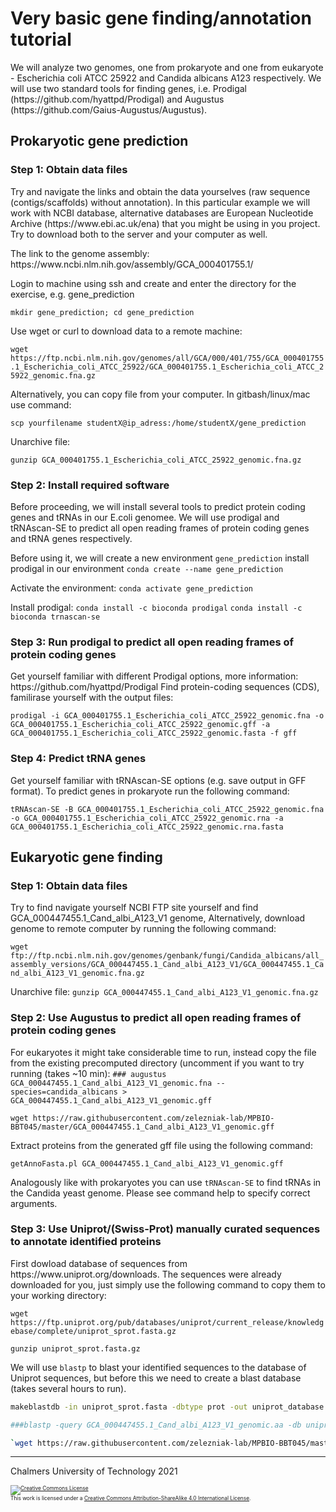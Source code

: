 # Very basic gene finding/annotation tutorial

We will analyze two genomes, one from prokaryote and one from eukaryote - 
Escherichia coli ATCC 25922 and Candida albicans A123 respectively. 
We will use two standard tools for finding genes, i.e. Prodigal (https://github.com/hyattpd/Prodigal) and Augustus (https://github.com/Gaius-Augustus/Augustus).

## Prokaryotic gene prediction

### Step 1: Obtain data files
Try and navigate the links and obtain the data yourselves (raw sequence (contigs/scaffolds) without annotation). 
In this particular example we will work with NCBI database, alternative databases are European Nucleotide Archive (https://www.ebi.ac.uk/ena) that you might be using in you project. Try to download both to the server and your computer as well.

The link to the genome assembly:  
https://www.ncbi.nlm.nih.gov/assembly/GCA_000401755.1/


Login to machine using ssh and create and enter the directory for the exercise, e.g. gene_prediction

`mkdir gene_prediction; cd gene_prediction`

Use wget or curl to download data to a remote machine:

`wget https://ftp.ncbi.nlm.nih.gov/genomes/all/GCA/000/401/755/GCA_000401755.1_Escherichia_coli_ATCC_25922/GCA_000401755.1_Escherichia_coli_ATCC_25922_genomic.fna.gz`

Alternatively, you can copy file from your computer. In gitbash/linux/mac use command:

`scp yourfilename studentX@ip_adress:/home/studentX/gene_prediction`

Unarchive file:

`gunzip GCA_000401755.1_Escherichia_coli_ATCC_25922_genomic.fna.gz`

### Step 2: Install required software
Before proceeding, we will install several tools to predict protein coding genes and tRNAs in our E.coli genomee. We will use prodigal and tRNAscan-SE to predict all open reading frames of protein coding genes and tRNA genes respectively.

Before using it, we will create a new environment `gene_prediction` install prodigal in our environment
`conda create --name gene_prediction`

Activate the environment:
`conda activate gene_prediction`

Install prodigal:
`conda install -c bioconda prodigal`
`conda install -c bioconda trnascan-se`


### Step 3: Run prodigal to predict all open reading frames of protein coding genes
Get yourself familiar with different Prodigal options, more information: https://github.com/hyattpd/Prodigal
Find protein-coding sequences (CDS), familirase yourself with the output files:

`prodigal -i GCA_000401755.1_Escherichia_coli_ATCC_25922_genomic.fna -o GCA_000401755.1_Escherichia_coli_ATCC_25922_genomic.gff -a GCA_000401755.1_Escherichia_coli_ATCC_25922_genomic.fasta -f gff`


### Step 4: Predict tRNA genes
Get yourself familiar with tRNAscan-SE options (e.g. save output in GFF format). To predict genes in prokaryote run the following command:

`tRNAscan-SE -B GCA_000401755.1_Escherichia_coli_ATCC_25922_genomic.fna -o GCA_000401755.1_Escherichia_coli_ATCC_25922_genomic.rna -a GCA_000401755.1_Escherichia_coli_ATCC_25922_genomic.rna.fasta`


## Eukaryotic gene finding
### Step 1: Obtain data files

Try to find navigate yourself NCBI FTP site yourself and find GCA_000447455.1_Cand_albi_A123_V1 genome, 
Alternatively, download genome to remote computer by running the following command:

`wget ftp://ftp.ncbi.nlm.nih.gov/genomes/genbank/fungi/Candida_albicans/all_assembly_versions/GCA_000447455.1_Cand_albi_A123_V1/GCA_000447455.1_Cand_albi_A123_V1_genomic.fna.gz`

Unarchive file:
`gunzip GCA_000447455.1_Cand_albi_A123_V1_genomic.fna.gz`

### Step 2: Use Augustus to predict all open reading frames of protein coding genes

For eukaryotes it might take considerable time to run, instead copy the file from the existing precomputed directory (uncomment if you want to try running (takes ~10 min):
`### augustus GCA_000447455.1_Cand_albi_A123_V1_genomic.fna --species=candida_albicans > GCA_000447455.1_Cand_albi_A123_V1_genomic.gff`

`wget https://raw.githubusercontent.com/zelezniak-lab/MPBIO-BBT045/master/GCA_000447455.1_Cand_albi_A123_V1_genomic.gff`


Extract proteins from the generated gff file using the following command:

`getAnnoFasta.pl GCA_000447455.1_Cand_albi_A123_V1_genomic.gff`

Analogously like with prokaryotes you can use `tRNAscan-SE` to find tRNAs in the Candida yeast genome. Please see command help to specify correct arguments.


### Step 3: Use Uniprot/(Swiss-Prot) manually curated sequences to annotate identified proteins

First dowload database of sequences from https://www.uniprot.org/downloads. The sequences were already downloaded for you, just simply use the following command to copy them to your working directory:

`wget https://ftp.uniprot.org/pub/databases/uniprot/current_release/knowledgebase/complete/uniprot_sprot.fasta.gz`

`gunzip uniprot_sprot.fasta.gz`

We will use `blastp` to blast your identified sequences to the database of Uniprot sequences, but before this we need to create a blast database (takes several hours to run).

```bash
makeblastdb -in uniprot_sprot.fasta -dbtype prot -out uniprot_database

###blastp -query GCA_000447455.1_Cand_albi_A123_V1_genomic.aa -db uniprot_database -outfmt 7 -out blast_results

`wget https://raw.githubusercontent.com/zelezniak-lab/MPBIO-BBT045/master/blast_results` # a snapshot of BLAST results file
```
 
 
<hr />

Chalmers University of Technology 2021

<footer style="font-size:0.6em">

<a rel="license" href="http://creativecommons.org/licenses/by-sa/4.0/">
<img alt="Creative Commons License" style="border-width:0" src="https://i.creativecommons.org/l/by-sa/4.0/80x15.png" />
</a><br />This work is licensed under a <a rel="license" href="http://creativecommons.org/licenses/by-sa/4.0/">Creative Commons Attribution-ShareAlike 4.0 International License</a>.

</footer>
